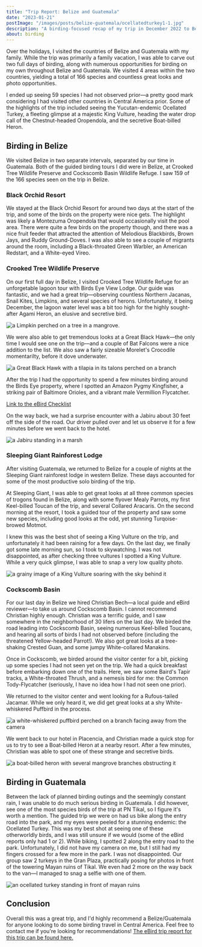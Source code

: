 ```yaml
---
title: "Trip Report: Belize and Guatemala"
date: "2023-01-21"
postImage: "/images/posts/belize-guatemala/ocellatedturkey1-1.jpg"
description: "A birding-focused recap of my trip in December 2022 to Belize and Guatemala"
about: birding
---
```


Over the holidays, I visited the countries of Belize and Guatemala with my family. While the trip was primarily a family vacation, I was able to carve out two full days of birding, along with numerous opportunities for birding on my own throughout Belize and Guatemala. We visited 4 areas within the two countries, yielding a total of 166 species and countless great looks and photo opportunities.

I ended up seeing 59 species I had not observed prior—a pretty good mark considering I had visited other countries in Central America prior. Some of the highlights of the trip included seeing the Yucutan-endemic Ocellated Turkey, a fleeting glimpse at a majestic King Vulture, heading the water drop call of the Chestnut-headed Oropendola, and the secretive Boat-billed Heron.

## Birding in Belize

We visited Belize in two separate intervals, separated by our time in Guatemala. Both of the guided birding tours I did were in Belize, at Crooked Tree Wildlife Preserve and Cockscomb Basin Wildlife Refuge. I saw 159 of the 166 species seen on the trip in Belize.

### Black Orchid Resort

We stayed at the Black Orchid Resort for around two days at the start of the trip, and some of the birds on the property were nice gets. The highlight was likely a Montezuma Oropendola that would occasionally visit the pool area. There were quite a few birds on the property though, and there was a nice fruit feeder that attracted the attention of Melodious Blackbirds, Brown Jays, and Ruddy Ground-Doves. I was also able to see a couple of migrants around the room, including a Black-throated Green Warbler, an American Redstart, and a White-eyed Vireo.

### Crooked Tree Wildlife Preserve

On our first full day in Belize, I visited Crooked Tree Wildlife Refuge for an unforgetable lagoon tour with Birds Eye View Lodge. Our guide was fantastic, and we had a great trip—observing countless Northern Jacanas, Snail Kites, Limpkins, and several species of herons. Unfortunately, it being December, the lagoon water level was a bit too high for the highly sought-after Agami Heron, an elusive and secretive bird.

<Image
  alt="a Limpkin perched on a tree in a mangrove."
  priority
  height={720}
  width={1080}
  src="/images/posts/belize-guatemala/limpkin-1.jpg"
/>

We were also able to get tremendous looks at a Great Black Hawk—the only time I would
see one on the trip—and a couple of Bat Falcons were a nice addition to the list.
We also saw a fairly sizeable Morelet's Crocodile momentarilty, before it dove underwater.

<Image
  alt="a Great Black Hawk with a tilapia in its talons perched on a branch"
  priority
  height={720}
  width={1080}
  src="/images/posts/belize-guatemala/gbhawithfish-1.jpg"
/>

After the trip I had the opportunity to spend a few minutes birding around the Birds Eye property, where I spotted an Amazon Pygmy Kingfisher, a striking pair of Baltimore Orioles, and a vibrant male Vermillion Flycatcher.

[Link to the eBird Checklist](https://ebird.org/checklist/S124534531)

On the way back, we had a surprise encounter with a Jabiru about 30 feet off the side of the road. Our driver pulled over and let us observe it for a few minutes before we went back to the hotel.

<Image
  alt="a Jabiru standing in a marsh"
  priority
  height={720}
  width={1080}
  src="/images/posts/belize-guatemala/jabiru-1.jpg"
/>

### Sleeping Giant Rainforest Lodge

After visiting Guatemala, we returned to Belize for a couple of nights at the Sleeping
Giant rainforest lodge in western Belize. These days accounted for some of the most
productive solo birding of the trip.

At Sleeping Giant, I was able to get great looks at all three common species of trogons
found in Belize, along with some flyover Mealy Parrots, my first Keel-billed Toucan of
the trip, and several Collared Aracaris. On the second morning at the resort, I took
a guided tour of the property and saw some new species, including good looks at the
odd, yet stunning Turqoise-browed Motmot.

I knew this was the best shot of seeing a King Vulture on the trip, and unfortunately
it had been raining for a few days. On the last day, we finally got some late morning sun, so I took to skywatching. I was not disappointed, as after checking three vultures I spotted a King Vulture. While a very quick glimpse, I was able to snap a very low quality photo.

<Image
  alt="a grainy image of a King Vulture soaring with the sky behind it"
  priority
  height={720}
  width={1080}
  src="/images/posts/belize-guatemala/kivu-1.jpg"
/>

### Cockscomb Basin

For our last day in Belize we hired Christian Bech—a local guide and eBird reviewer—to take us around Cockscomb Basin. I cannot recommend Christian highly enough. Christian was a terrific guide, and I saw somewhere in the neighborhood of 30 lifers on the last day. We birded the road leading into Cockscomb Basin, seeing numerous Keel-billed Toucans, and hearing all sorts of birds I had not observed before (including the threatened Yellow-headed Parrot!). We also got great looks at a tree-shaking Crested Guan, and some jumpy White-collared Manakins.

Once in Cockscomb, we birded around the visitor center for a bit, picking up some species I had not seen yet on the trip. We had a quick breakfast before embarking down one of the trails. Here, we saw some Baird's Tapir tracks, a White-throated Thrush, and a nemesis bird for me: the Common Tody-Flycatcher (seriously, I have no idea how I had not seen one prior).

We returned to the visitor center and went looking for a Rufous-tailed Jacamar. While we only heard it, we did get great looks at a shy White-whiskered Puffbird in the process.

<Image
  alt="a white-whiskered puffbird perched on a branch facing away from the camera"
  priority
  height={720}
  width={1080}
  src="/images/posts/belize-guatemala/puffbird-1.jpg"
/>

We went back to our hotel in Placencia, and Christian made a quick stop for us to try to see a Boat-billed Heron at a nearby resort. After a few minutes, Christian was able to spot one of these strange and secretive birds.

<Image
  alt="a boat-billed heron with several mangrove branches obstructing it"
  priority
  height={720}
  width={1080}
  src="/images/posts/belize-guatemala/boatbill-1.jpg"
/>

## Birding in Guatemala

Between the lack of planned birding outings and the seemingly constant rain, I was unable to do much serious birding in Guatemala. I did however, see one of the most species birds of the trip at PN Tikal, so I figure it's worth a mention. The guided trip we were on had us bike along the entry road into the park, and my eyes were peeled for a stunning endemic: the Ocellated Turkey. This was my best shot at seeing one of these otherworldly birds, and I was still unsure if we would (some of the eBird reports only had 1 or 2). While biking, I spotted 2 along the entry road to the park. Unfortunately, I did not have my camera on me, but I still had my fingers crossed for a few more in the park. I was not disappointed. Our group saw 2 turkeys in the Gran Plaza, practically posing for photos in front of the towering Mayan ruins of Tikal. We even had 2 more on the way back to the van—I managed to snag a selfie with one of them.

<Image
  alt="an ocellated turkey standing in front of mayan ruins"
  priority
  height={720}
  width={1080}
  src="/images/posts/belize-guatemala/ocellatedturkey1-1.jpg"
/>

## Conclusion

Overall this was a great trip, and I'd highly recommend a Belize/Guatemala for anyone looking to do some birding travel in Central America. Feel free to contact me if you're looking for recommendations! [The eBird trip report for this trip can be found here.](https://ebird.org/tripreport/94410)
